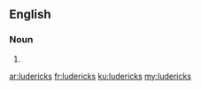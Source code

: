 ==English==

===Noun===
{{head|en}}

# {{plural of|luderick}}

[[ar:ludericks]]
[[fr:ludericks]]
[[ku:ludericks]]
[[my:ludericks]]